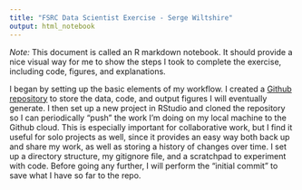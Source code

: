 ```yaml
---
title: "FSRC Data Scientist Exercise - Serge Wiltshire"
output: html_notebook
---
```


*Note:* This document is called an R markdown notebook.  It should provide a nice visual way for me to show the steps I took to complete the exercise, including code, figures, and explanations.  

I began by setting up the basic elements of my workflow.  I created a [Github repository](https://github.com/swiltshire/fsrc_data_sci_exercise) to store the data, code, and output figures I will eventually generate.  I then set up a new project in RStudio and cloned the repository so I can periodically "push" the work I'm doing on my local machine to the Github cloud.  This is especially important for collaborative work, but I find it useful for solo projects as well, since it provides an easy way both back up and share my work, as well as storing a history of changes over time.  I set up a directory structure, my gitignore file, and a scratchpad to experiment with code.  Before going any further, I will perform the "initial commit" to save what I have so far to the repo.



